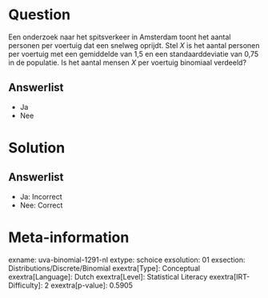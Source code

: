 Question
========

Een onderzoek naar het spitsverkeer in Amsterdam toont het aantal
personen per voertuig dat een snelweg oprijdt. Stel *X* is het aantal
personen per voertuig met een gemiddelde van 1,5 en een
standaarddeviatie van 0,75 in de populatie. Is het aantal mensen *X* per
voertuig binomiaal verdeeld?

Answerlist
----------

* Ja
* Nee

Solution
========

Answerlist
----------

* Ja: Incorrect
* Nee: Correct

Meta-information
================
exname: uva-binomial-1291-nl
extype: schoice
exsolution: 01
exsection: Distributions/Discrete/Binomial
exextra[Type]: Conceptual
exextra[Language]: Dutch
exextra[Level]: Statistical Literacy
exextra[IRT-Difficulty]: 2
exextra[p-value]: 0.5905
